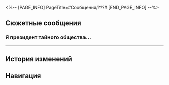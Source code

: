 <%-- [PAGE_INFO]
PageTitle=#Сообщения/???#
[END_PAGE_INFO] --%>
{{Сообщение Инфобокс
|id          = 64
|Изображение = НИП ??? Иконка.png
|Тип         = НИП
|Отправитель = ???
|ПодписьСоо  = 
|Фракция     = Лофу Сяньчжоу
}}

==Сюжетные сообщения==
===Я президент тайного общества...===
{{Сообщения
|условие_получения = 
|текст =
:'''???:''' Я президент тайного общества гексанексуса. Мы называемся Клубом Гекс.<br /><br />«Вы слышали о гексанексусе?»<br /><br />Я задавал этот вопрос бесчисленному множеству людей. Те, кого я спрашивал, в конце концов вдохновлялись, пытались узнать больше и оказывались спасены.<br /><br />В Комиссии по ремёслам представлено огромное множество шедевров, но никогда не было ни одной работы, которая могла бы символизировать изобретательность и мастерство, до тех пор, пока не появился гексанексус. Для нас гексанексус олицетворяет душу мастеров своего дела, а также изначальный замысел творения. Только так можно сделать первый шаг на пути к мастерству. Мы, кто всё ещё идёт по этому пути, неизбежно испытываем радость и печаль, но пока существует гексанексус, мы можем смотреть в будущее с надеждой.<br /><br />Цель нашего общества - распространить радость и счастье с помощью влияния гексанексуса.<br /><br />С величайшим уважением, Клуб Гекс.
:{Выбор} Отменить
::'''(Первопроходец):''' Отменить подписку.
::'''???:''' Данная функция отсутствует
:{Выбор} Какое длинное сообщение.
::'''(Первопроходец):''' Что ещё за длиннющий текст. Вы не тому человеку пишете.
::'''???:''' Не волнуйся, мы не ошиблись.
:{Выбор} Откуда у тебя контактная информация?
::'''(Первопроходец):''' Откуда у вас мои контактные данные?
::'''???:''' Неважно. Важно лишь то, что мы нашли тебя.
:'''???:''' Мы заметили, что вы несколько раз подключались к нашим гексанексусам и забирали сокровища из сундуков.
:'''???:''' Это наши сундуки.
:{Выбор} И?
::'''(Первопроходец):''' Ваши? Ну и что с того?
::'''???:''' Ты {{MC|ж=обчистила|м=обчистил}} наш сундук с сокровищами и ещё имеешь наглость вести себя так нахально. Должно быть, ты часто так поступаешь.
::'''???:''' Но в этот раз всё по-другому. Мы можем доложить о тебе Комиссии по балансу.
:{Выбор} Там было написано твоё имя?
::'''(Первопроходец):''' Докажите, что это ваши сундуки.
::'''???:''' Мы предполагали, что так случится, поэтому подписали сундуки. Неужели ты не {{MC|ж=заметила|м=заметил}}?
::'''???:''' Мы можем доложить о тебе Комиссии по балансу.
:{Выбор} Не {{MC|ж=думала|м=думал}}, что кому-то это понадобится.
::'''(Первопроходец):''' Ваши устройства валялись на обочине, никому не нужные. Простите, пожалуйста.
::'''???:''' Не пытайся выкрутиться. Мы можем доложить о тебе Комиссии по балансу.
:'''???:''' Однако наш Клуб Гекс - разумная организация, и я обещаю, пока ты продолжаешь пользоваться гексанексусами, мы не будем никуда докладывать.
:'''???:''' Кроме того, если ты решишь все головоломки гексанексуса, мы подарим тебе пожизненное членство в нашем клубе.
:{Выбор} Сундук с сокровищами ещё доступен?
::'''(Первопроходец):''' Хорошо, я продолжу решать головоломки, а сокровища я могу продолжить забирать?
::'''???:''' Конечно.
::'''???:''' Это часть рекламного бюджета.
::'''???:''' Но предупреждаю. Если захочешь уйти, придётся возместить ущерб в двойном размере.
:{Выбор} Это шантаж!
::'''(Первопроходец):''' Это шантаж! Я буду жаловаться!
::'''???:''' Можешь доложить о нас Комиссии по балансу, но ничего не выйдет.
::'''???:''' В конце концов, мы просто устанавливаем устройства рядом с дорогой. Это ты их используешь.
::'''???:''' Однако, если продолжишь решать головоломки, все сокровища достанутся тебе.
:'''???:''' Пока решаешь гексанексусы, мы будем считаться {{MC|ж=сестрёнками|м=братишками}}.
:'''???:''' Гексанексусы лучшие!
:'''???:''' Продолжай играть с гексанексусами. Мы будем на связи.
}}
----

==История изменений==
{{История изменений|3.5}}

==Навигация==
{{Сообщения Навбокс}}